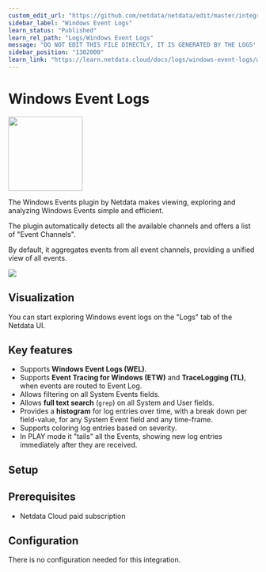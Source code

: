 ```yaml
---
custom_edit_url: "https://github.com/netdata/netdata/edit/master/integrations/logs/metadata.yaml"
sidebar_label: "Windows Event Logs"
learn_status: "Published"
learn_rel_path: "Logs/Windows Event Logs"
message: "DO NOT EDIT THIS FILE DIRECTLY, IT IS GENERATED BY THE LOGS' metadata.yaml FILE"
sidebar_position: "1302000"
learn_link: "https://learn.netdata.cloud/docs/logs/windows-event-logs/windows-event-logs"
---
```



# Windows Event Logs


<img src="https://netdata.cloud/img/windows.svg" width="150"/>


The Windows Events plugin by Netdata makes viewing, exploring and analyzing Windows Events simple and
efficient.

The plugin automatically detects all the available channels and offers a list of "Event Channels".

By default, it aggregates events from all event channels, providing a unified view of all events.


<img src="https://img.shields.io/badge/maintained%20by-Netdata-%2300ab44" />

## Visualization

You can start exploring Windows event logs on the "Logs" tab of the Netdata UI.


## Key features

- Supports **Windows Event Logs (WEL)**.
- Supports **Event Tracing for Windows (ETW)** and **TraceLogging (TL)**, when events are routed to Event Log.
- Allows filtering on all System Events fields.
- Allows **full text search** (`grep`) on all System and User fields.
- Provides a **histogram** for log entries over time, with a break down per field-value, for any System Event field and any
  time-frame.
- Supports coloring log entries based on severity.
- In PLAY mode it "tails" all the Events, showing new log entries immediately after they are received.


## Setup

## Prerequisites

- Netdata Cloud paid subscription


## Configuration

There is no configuration needed for this integration.


